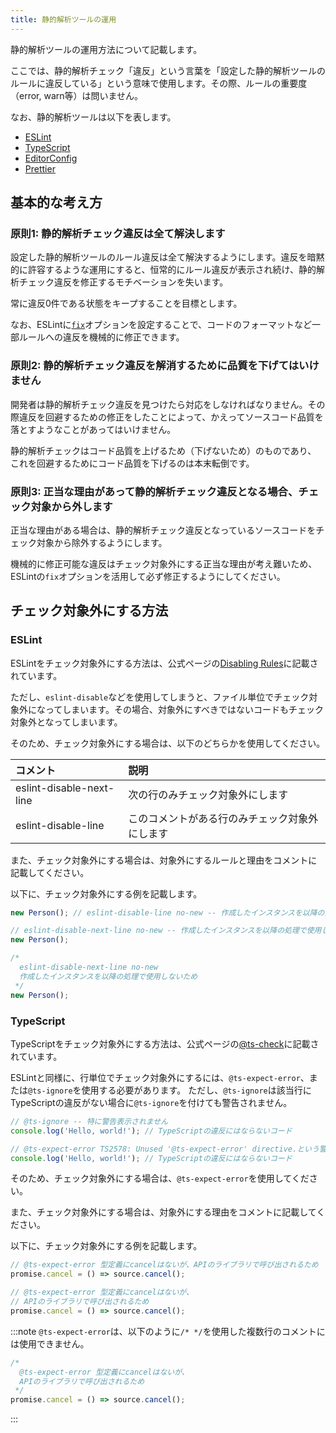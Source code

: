 ```yaml
---
title: 静的解析ツールの運用
---
```


静的解析ツールの運用方法について記載します。

ここでは、静的解析チェック「違反」という言葉を「設定した静的解析ツールのルールに違反している」という意味で使用します。その際、ルールの重要度（error, warn等）は問いません。

なお、静的解析ツールは以下を表します。

- [ESLint](./eslint.mdx)
- [TypeScript](./typescript.mdx)
- [EditorConfig](./editorconfig.mdx)
- [Prettier](./prettier.mdx)

## 基本的な考え方

### 原則1: 静的解析チェック違反は全て解決します

設定した静的解析ツールのルール違反は全て解決するようにします。違反を暗黙的に許容するような運用にすると、恒常的にルール違反が表示され続け、静的解析チェック違反を修正するモチベーションを失います。

常に違反0件である状態をキープすることを目標とします。

なお、ESLintに[`fix`](https://eslint.org/docs/latest/use/command-line-interface#--fix)オプションを設定することで、コードのフォーマットなど一部ルールへの違反を機械的に修正できます。

### 原則2: 静的解析チェック違反を解消するために品質を下げてはいけません

開発者は静的解析チェック違反を見つけたら対応をしなければなりません。その際違反を回避するための修正をしたことによって、かえってソースコード品質を落とすようなことがあってはいけません。

静的解析チェックはコード品質を上げるため（下げないため）のものであり、 これを回避するためにコード品質を下げるのは本末転倒です。

### 原則3: 正当な理由があって静的解析チェック違反となる場合、チェック対象から外します

正当な理由がある場合は、静的解析チェック違反となっているソースコードをチェック対象から除外するようにします。

機械的に修正可能な違反はチェック対象外にする正当な理由が考え難いため、ESLintの`fix`オプションを活用して必ず修正するようにしてください。

## チェック対象外にする方法

### ESLint

ESLintをチェック対象外にする方法は、公式ページの[Disabling Rules](https://eslint.org/docs/latest/use/configure/rules#disabling-rules)に記載されています。

ただし、`eslint-disable`などを使用してしまうと、ファイル単位でチェック対象外になってしまいます。その場合、対象外にすべきではないコードもチェック対象外となってしまいます。

そのため、チェック対象外にする場合は、以下のどちらかを使用してください。

| コメント                     | 説明                      |
|:-------------------------|:------------------------|
| eslint-disable-next-line | 次の行のみチェック対象外にします        |
| eslint-disable-line      | このコメントがある行のみチェック対象外にします |

また、チェック対象外にする場合は、対象外にするルールと理由をコメントに記載してください。

以下に、チェック対象外にする例を記載します。

```typescript
new Person(); // eslint-disable-line no-new -- 作成したインスタンスを以降の処理で使用しないため

// eslint-disable-next-line no-new -- 作成したインスタンスを以降の処理で使用しないため
new Person();

/*
  eslint-disable-next-line no-new
  作成したインスタンスを以降の処理で使用しないため
 */
new Person();
```

### TypeScript

TypeScriptをチェック対象外にする方法は、公式ページの[@ts-check](https://www.typescriptlang.org/docs/handbook/intro-to-js-ts.html#ts-check)に記載されています。

ESLintと同様に、行単位でチェック対象外にするには、`@ts-expect-error`、または`@ts-ignore`を使用する必要があります。
ただし、`@ts-ignore`は該当行にTypeScriptの違反がない場合に`@ts-ignore`を付けても警告されません。

```typescript
// @ts-ignore -- 特に警告表示されません
console.log('Hello, world!'); // TypeScriptの違反にはならないコード

// @ts-expect-error TS2578: Unused '@ts-expect-error' directive.という警告が表示されます
console.log('Hello, world!'); // TypeScriptの違反にはならないコード
```

そのため、チェック対象外にする場合は、`@ts-expect-error`を使用してください。

また、チェック対象外にする場合は、対象外にする理由をコメントに記載してください。

以下に、チェック対象外にする例を記載します。

```typescript
// @ts-expect-error 型定義にcancelはないが、APIのライブラリで呼び出されるため
promise.cancel = () => source.cancel();

// @ts-expect-error 型定義にcancelはないが、
// APIのライブラリで呼び出されるため
promise.cancel = () => source.cancel();
```

:::note
`@ts-expect-error`は、以下のように`/* */`を使用した複数行のコメントには使用できません。

```typescript
/*
  @ts-expect-error 型定義にcancelはないが、
  APIのライブラリで呼び出されるため
 */
promise.cancel = () => source.cancel();
```

:::
